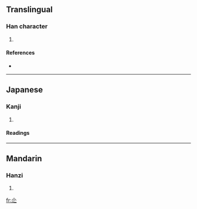 ==Translingual==

===Han character===
{{Han char|rn=42|rad=小|as=01|sn=4|four=9030<sub>0</sub>|canj=火人 (FO)}}

# {{defn|Han|sort=小01}}

====References====
* {{Han ref|kx=0296.190|dkj=07474|dj=0590.010|hdz=10561.030|uh=5C10|ud=23568|bh=C95C|bd=51548}}

----

==Japanese==

===Kanji===
{{ja-kanji|grade=|rs=小01}}

# {{defn|Japanese}}

====Readings====
{{ja-readings|on=[[せつ]] (setsu), [[せち]] (sechi), [[しつ]] (shitsu), [[しち]] (shichi)|kun=[[すくない]] (sukunai), [[ちひさい]] (chihisai)}}

----

==Mandarin==

===Hanzi===
{{cmn-hanzi|pin=[[jī]] ([[ji1]])|wg=chi<sup>1</sup>}}

# {{defn|Mandarin}}

[[fr:尐]]